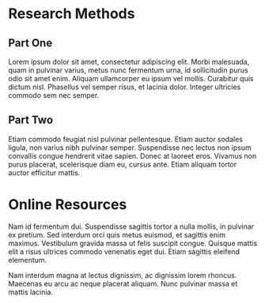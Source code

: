 # Research Methods

## Part One

Lorem ipsum dolor sit amet, consectetur adipiscing elit. Morbi
malesuada, quam in pulvinar varius, metus nunc fermentum urna, id
sollicitudin purus odio sit amet enim. Aliquam ullamcorper eu ipsum
vel mollis. Curabitur quis dictum nisl. Phasellus vel semper risus, et
lacinia dolor. Integer ultricies commodo sem nec semper.

## Part Two

Etiam commodo feugiat nisl pulvinar pellentesque. Etiam auctor sodales
ligula, non varius nibh pulvinar semper. Suspendisse nec lectus non
ipsum convallis congue hendrerit vitae sapien. Donec at laoreet
eros. Vivamus non purus placerat, scelerisque diam eu, cursus
ante. Etiam aliquam tortor auctor efficitur mattis.

# Online Resources

Nam id fermentum dui. Suspendisse sagittis tortor a nulla mollis, in
pulvinar ex pretium. Sed interdum orci quis metus euismod, et sagittis
enim maximus. Vestibulum gravida massa ut felis suscipit
congue. Quisque mattis elit a risus ultrices commodo venenatis eget
dui. Etiam sagittis eleifend elementum.

Nam interdum magna at lectus dignissim, ac dignissim lorem
rhoncus. Maecenas eu arcu ac neque placerat aliquam. Nunc pulvinar
massa et mattis lacinia.
